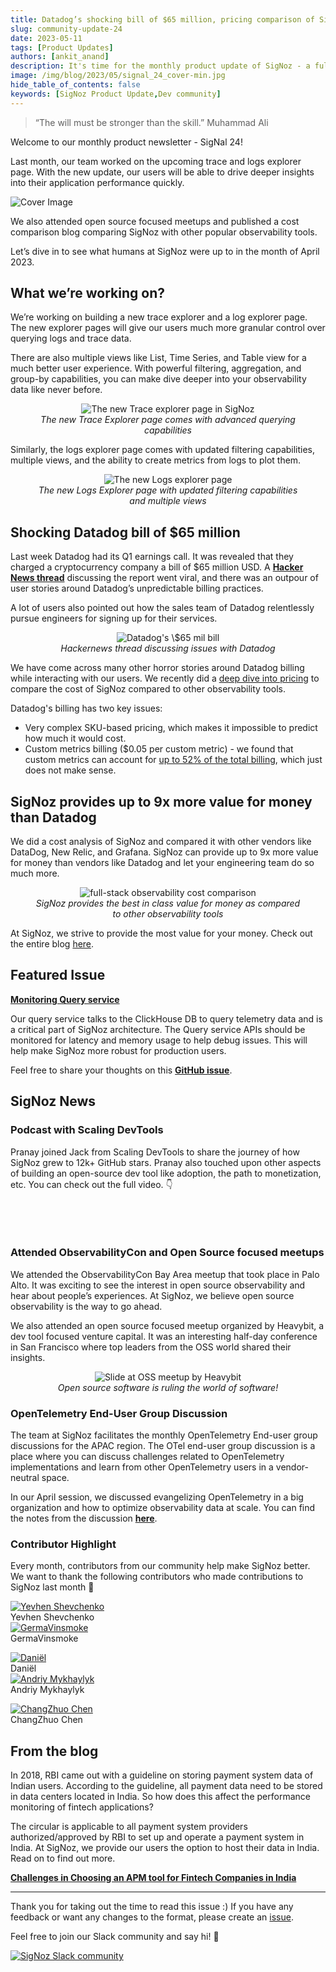 ```yaml
---
title: Datadog’s shocking bill of $65 million, pricing comparison of SigNoz with other tools - SigNal 24
slug: community-update-24
date: 2023-05-11
tags: [Product Updates]
authors: [ankit_anand]
description: It's time for the monthly product update of SigNoz - a full-stack open-source observability platform. Find out what we've been upto at SigNoz during April, 2024.
image: /img/blog/2023/05/signal_24_cover-min.jpg
hide_table_of_contents: false
keywords: [SigNoz Product Update,Dev community]
---
```




<head>
  <link rel="canonical" href="https://signoz.io/blog/community-update-24/"/>
</head>

> “The will must be stronger than the skill.” 
> Muhammad Ali

Welcome to our monthly product newsletter - SigNal 24!

Last month, our team worked on the upcoming trace and logs explorer page. With the new update, our users will be able to drive deeper insights into their application performance quickly.



![Cover Image](/img/blog/2023/05/signal_24_cover.webp)

We also attended open source focused meetups and published a cost comparison blog comparing SigNoz with other popular observability tools.

Let’s dive in to see what humans at SigNoz were up to in the month of April 2023.

## What we’re working on?

We’re working on building a new trace explorer and a log explorer page. The new explorer pages will give our users much more granular control over querying logs and trace data.

There are also multiple views like List, Time Series, and Table view for a much better user experience. With powerful filtering, aggregation, and group-by capabilities, you can make dive deeper into your observability data like never before.

<figure data-zoomable align='center'>
    <img src="/img/blog/2023/05/trace_explorer_page.webp" alt="The new Trace explorer page in SigNoz"/>
    <figcaption><i>The new Trace Explorer page comes with advanced querying capabilities</i></figcaption>
</figure>



Similarly, the logs explorer page comes with updated filtering capabilities, multiple views, and the ability to create metrics from logs to plot them.

<figure data-zoomable align='center'>
    <img src="/img/blog/2023/05/logs_explorer_page.webp" alt="The new Logs explorer page"/>
    <figcaption><i>The new Logs Explorer page with updated filtering capabilities and multiple views</i></figcaption>
</figure>



## Shocking Datadog bill of \$65 million

Last week Datadog had its Q1 earnings call. It was revealed that they charged a cryptocurrency company a bill of \$65 million USD. A <a href = "https://news.ycombinator.com/item?id=35837330" rel="noopener noreferrer nofollow" target="_blank" ><b>Hacker News thread</b></a> discussing the report went viral, and there was an outpour of user stories around Datadog’s unpredictable billing practices.

A lot of users also pointed out how the sales team of Datadog relentlessly pursue engineers for signing up for their services.

<figure data-zoomable align='center'>
    <img src="/img/blog/2023/05/dd_65_mill_bill.webp" alt="Datadog's \$65 mil bill"/>
    <figcaption><i>Hackernews thread discussing issues with Datadog</i></figcaption>
</figure>



We have come across many other horror stories around Datadog billing while interacting with our users. We recently did a [deep dive into pricing](https://signoz.io/blog/pricing-comparison-signoz-vs-datadog-vs-newrelic-vs-grafana/) to compare the cost of SigNoz compared to other observability tools.

Datadog's billing has two key issues:

- Very complex SKU-based pricing, which makes it impossible to predict how much it would cost.
- Custom metrics billing (\$0.05 per custom metric) - we found that custom metrics can account for [up to 52% of the total billing](https://signoz.io/blog/pricing-comparison-signoz-vs-datadog-vs-newrelic-vs-grafana/#no-limits-on-custom-metrics-with-signoz), which just does not make sense.

## SigNoz provides up to 9x more value for money than Datadog

We did a cost analysis of SigNoz and compared it with other vendors like DataDog, New Relic, and Grafana. SigNoz can provide up to 9x more value for money than vendors like Datadog and let your engineering team do so much more.

<figure data-zoomable align='center'>
    <img src="/img/blog/2023/07/full-stack-observability-cost-comparison.webp" alt="full-stack observability cost comparison"/>
    <figcaption><i>SigNoz provides the best in class value for money as compared to other observability tools</i></figcaption>
</figure>



At SigNoz, we strive to provide the most value for your money. Check out the entire blog [here](https://signoz.io/blog/pricing-comparison-signoz-vs-datadog-vs-newrelic-vs-grafana/).

## Featured Issue

<a href = "https://github.com/SigNoz/signoz/issues/2600" rel="noopener noreferrer nofollow" target="_blank" ><b>Monitoring Query service</b></a>

Our query service talks to the ClickHouse DB to query telemetry data and is a critical part of SigNoz architecture. The Query service APIs should be monitored for latency and memory usage to help debug issues. This will help make SigNoz more robust for production users.

Feel free to share your thoughts on this <a href = "https://github.com/SigNoz/signoz/issues/2600" rel="noopener noreferrer nofollow" target="_blank" ><b>GitHub issue</b></a>.

## SigNoz News

### Podcast with Scaling DevTools

Pranay joined Jack from Scaling DevTools to share the journey of how SigNoz grew to 12k+ GitHub stars. Pranay also touched upon other aspects of building an open-source dev tool like adoption, the path to monetization, etc. You can check out the full video. 👇

<p>&nbsp;</p>

<YouTube id="pOhyOrtqUp0" mute={false} />

<p>&nbsp;</p>

### Attended ObservabilityCon and Open Source focused meetups

We attended the ObservabilityCon Bay Area meetup that took place in Palo Alto. It was exciting to see the interest in open source observability and hear about people’s experiences. At SigNoz, we believe open source observability is the way to go ahead.

We also attended an open source focused meetup organized by Heavybit, a dev tool focused venture capital. It was an interesting half-day conference in San Francisco where top leaders from the OSS world shared their insights.

<figure data-zoomable align='center'>
    <img src="/img/blog/2023/05/oss_meetup_heavybit.webp" alt="Slide at OSS meetup by Heavybit"/>
    <figcaption><i>Open source software is ruling the world of software!</i></figcaption>
</figure>



### OpenTelemetry End-User Group Discussion

The team at SigNoz facilitates the monthly OpenTelemetry End-user group discussions for the APAC region. The OTel end-user group discussion is a place where you can discuss challenges related to OpenTelemetry implementations and learn from other OpenTelemetry users in a vendor-neutral space.

In our April session, we discussed evangelizing OpenTelemetry in a big organization and how to optimize observability data at scale. You can find the notes from the discussion <a href = "https://docs.google.com/document/d/1eDYC97LfvE428cpIf3A_hSGirdNzglPurlxgKCmw8o4/" rel="noopener noreferrer nofollow" target="_blank" ><b>here</b></a>.

### Contributor Highlight

Every month, contributors from our community help make SigNoz better. We want to thank the following contributors who made contributions to SigNoz last month 🤗

<div class="row">
    <div class="col col--6">
      <div class="avatar">
      <a
         class="avatar__photo-link avatar__photo avatar__photo--lg"
         href="https://github.com/yeshev"
      >
         <img
            alt="Yevhen Shevchenko"
            src="https://avatars.githubusercontent.com/u/90138953?v=4"
         />
      </a>
      <div class="avatar__intro">
         <div class="avatar__name">Yevhen Shevchenko</div>
         <small class="avatar__subtitle">
         </small>
      </div>
      </div>
   </div>
    <div class="col col--6">
      <div class="avatar">
      <a
         class="avatar__photo-link avatar__photo avatar__photo--lg"
         href="https://github.com/GermaVinsmoke"
      >
         <img
            alt="GermaVinsmoke"
            src="https://avatars.githubusercontent.com/u/32815509?v=4"
         />
      </a>
      <div class="avatar__intro">
         <div class="avatar__name">GermaVinsmoke</div>
         <small class="avatar__subtitle">
         </small>
      </div>
      </div>
   </div>
</div>

<p></p>

<div class="row">
    <div class="col col--6">
      <div class="avatar">
      <a
         class="avatar__photo-link avatar__photo avatar__photo--lg"
         href="https://github.com/daniel-t4e"
      >
         <img
            alt="Daniël"
            src="https://avatars.githubusercontent.com/u/130993189?v=4"
         />
      </a>
      <div class="avatar__intro">
         <div class="avatar__name">Daniël</div>
         <small class="avatar__subtitle">
         </small>
      </div>
      </div>
   </div>
    <div class="col col--6">
      <div class="avatar">
      <a
         class="avatar__photo-link avatar__photo avatar__photo--lg"
         href="https://github.com/erplsf"
      >
         <img
            alt="Andriy Mykhaylyk"
            src="https://avatars.githubusercontent.com/u/4072364?v=4"
         />
      </a>
      <div class="avatar__intro">
         <div class="avatar__name">Andriy Mykhaylyk</div>
         <small class="avatar__subtitle">
         </small>
      </div>
      </div>
   </div>
</div>

<p></p>

<div class="row">
    <div class="col col--6">
      <div class="avatar">
      <a
         class="avatar__photo-link avatar__photo avatar__photo--lg"
         href="https://github.com/czchen"
      >
         <img
            alt="ChangZhuo Chen"
            src="https://avatars.githubusercontent.com/u/98758?v=4"
         />
      </a>
      <div class="avatar__intro">
         <div class="avatar__name">ChangZhuo Chen</div>
         <small class="avatar__subtitle">
         </small>
      </div>
      </div>
   </div>
</div>

## From the blog

In 2018, RBI came out with a guideline on storing payment system data of Indian users. According to the guideline, all payment data need to be stored in data centers located in India. So how does this affect the performance monitoring of fintech applications?

The circular is applicable to all payment system providers authorized/approved by RBI to set up and operate a payment system in India. At SigNoz, we provide our users the option to host their data in India. Read on to find out more.

**[Challenges in Choosing an APM tool for Fintech Companies in India](https://signoz.io/blog/challenges-in-choosing-a-monitoring-tool-for-fintech-companies-in-india/)**

---

Thank you for taking out the time to read this issue :) If you have any feedback or want any changes to the format, please create an <a href = "https://github.com/SigNoz/signoz/issues" rel="noopener noreferrer nofollow" target="_blank" >issue</a>.

Feel free to join our Slack community and say hi! 👋

[![SigNoz Slack community](/img/blog/common/join_slack_cta.webp)](https://signoz.io/slack)
